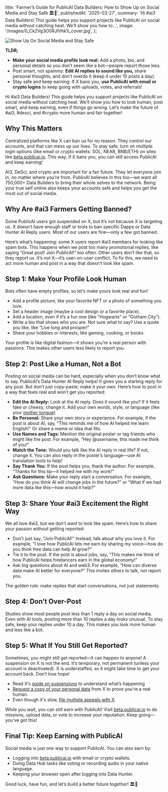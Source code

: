   title:
    'Farmer’s Guide for PublicAI Data Builders: How to Show Up on Social Media and Stay Safe 🏛️🧠',
  publishedAt: '2025-03-27',
  summary:
    'Hi #ai3 Data Builders! This guide helps you support projects like PublicAI on social media without catching heat. We’ll show you how to…',
  image: '/images/0_Ck2Vg3O0RJIVhk1i_cover.jpg',
};

![Show Up On Social Media and Stay Safe](/images/0_Ck2Vg3O0RJIVhk1i.jpg)

**TLDR;**

- **Make your social media profile look real:** Add a photo, bio, and personal details so you don’t seem like a bot—people report those less.
- Post smart, not spammy: **Edit AI replies to sound like you,** share personal thoughts, and don’t overdo it (keep it under 10 posts a day).
- Stay safe and keep earning: If X bans you, **use PublicAI with email or crypto logins** to keep going with uploads, votes, and referrals!

Hi #ai3 Data Builders! This guide helps you support projects like PublicAI on social media without catching heat. We’ll show you how to look human, post smart, and keep earning, even if things go wrong. Let’s make the future of #ai3, #desci, and #crypto more human and fair together!

## Why This Matters

Centralized platforms like X can ban us for no reason. They control our accounts, and that can mess up our lives. To stay safe, turn on multiple login options (like email or crypto wallets: SOL, NEAR, BNB/ETH) on sites like [beta.publicai.io](https://beta.publicai.io). This way, if X bans you, you can still access PublicAI and keep earning!

AI3, DeSci, and crypto are important for a fair future. They let everyone join in, no matter where you’re from. PublicAI believes in this too—we want all 750,000+ Data Builders to bring their whole selves to the network. Being your true self online also keeps your accounts safe and helps you get the most out of social media.

## Why Are #ai3 Farmers Getting Banned?

Some PublicAI users got suspended on X, but it’s not because X is targeting us. X doesn’t have enough staff or tools to ban specific Dapps or Data Hunter AI Reply users. Most of our users are fine—only a few got banned.

Here’s what’s happening: some X users report #ai3 members for looking like spam bots. This happens when we post too many promotional replies, like saying “Great post! Join PublicAI!” too often. Other users don’t like that, so they report us. It’s not X—it’s user-on-user conflict. To fix this, we need to act more human and post in a way that doesn’t look like spam.

## Step 1: Make Your Profile Look Human

Bots often have empty profiles, so let’s make yours look real and fun!

- Add a profile picture, like your favorite NFT or a photo of something you love.
- Set a header image (maybe a cool design or a favorite place).
- Add a location, even if it’s a fun one (like “Hogwarts” or “Gotham City”).
- Write a bio that shows who you are. Not sure what to say? Use a quote you like, like “Live long and prosper!”
- Share your hobbies or interests, like gaming, cooking, or books.

Your profile is like digital fashion—it shows you’re a real person with passions. This makes other users less likely to report you.

## Step 2: Post Like a Human, Not a Bot

Posting on social media can be hard, especially when you don’t know what to say. PublicAI’s Data Hunter AI Reply helps! It gives you a starting reply for any post. But don’t just copy-paste; make it your own. Here’s how to post in a way that feels real and won’t get you reported:

- **Edit the AI Reply:** Look at the AI reply. Does it sound like you? If it feels fake or cheesy, change it. Add your own words, style, or language (like your [mother tongue](https://publicai.io/blog/celebrate-your-language-with-publicai)).
- **Be Personal:** Share your own story or experience. For example, if the post is about AI, say, “This reminds me of how AI helped me learn English!” Or share a meme or idea that fits.
- **Use Names and Tags:** Mention the original poster or tag friends who might like the post. For example, “Hey @username, this made me think of you!”
- **Match the Tone:** Would you talk like the AI reply in real life? If not, change it. You can also reply in the poster’s language—use AI translation tools to help!
- **Say Thank You:** If the post helps you, thank the author. For example, “Thanks for this tip—it helped me with my work!”
- **Ask Questions:** Make your reply start a conversation. For example, “How do you think AI will change jobs in the future?” or “What if we had more data like this—how would it help?”

## Step 3: Share Your #ai3 Excitement the Right Way

We all love #ai3, but we don’t want to look like spam. Here’s how to share your passion without getting reported:

- Don’t just say, “Join PublicAI!” Instead, talk about why you love it. For example, “I love how PublicAI lets me earn by sharing my voice—how do you think free data can help AI grow?”
- Tie it to the post. If the post is about jobs, say, “This makes me think of how PublicAI helps freelancers earn in the global economy!”
- Ask big questions about AI and web3. For example, “How can diverse data make AI better for everyone?” This invites others to talk, not report you.

The golden rule: make replies that start conversations, not just statements.

## Step 4: Don’t Over-Post

Studies show most people post less than 1 reply a day on social media. Even with AI tools, posting more than 10 replies a day looks unusual. To stay safe, keep your replies under 10 a day. This makes you look more human and less like a bot.

## Step 5: What If You Still Get Reported?

Sometimes, you might still get reported—it can happen to anyone! A suspension on X is not the end. It’s temporary, not permanent (unless your account is deactivated). X is understaffed, so it might take time to get your account back. Don’t lose hope!

- Read X’s [guide on suspensions](https://help.x.com/en/managing-your-account/suspended-x-accounts) to understand what’s happening
- [Request a copy of your personal data](https://help.x.com/en/forms/privacy) from X to prove you’re a real human.
- Even though it's slow, [file multiple appeals with X](https://help.x.com/en/forms/account-access/appeals/redirect).

While you wait, you can still earn with PublicAI! Visit [beta.publicai.io](https://beta.publicai.io) to do missions, upload data, or vote to increase your reputation. Keep going—you’ve got this!

## Final Tip: Keep Earning with PublicAI

Social media is just one way to support PublicAI. You can also earn by:

- Logging into [beta.publicai.io](https://beta.publicai.io) with email or crypto wallets.
- Doing Data Hub tasks like voting or recording audio in your native language.
- Keeping your browser open after logging into Data Hunter.

Good luck, have fun, and let’s build a better future together! 🏛️🧠
